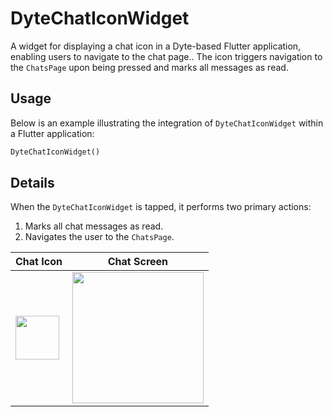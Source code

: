 # DyteChatIconWidget

A widget for displaying a chat icon in a Dyte-based Flutter application, enabling users to navigate to the chat page.. The icon triggers navigation to the `ChatsPage` upon being pressed and marks all messages as read.

## Usage

Below is an example illustrating the integration of `DyteChatIconWidget` within a Flutter application:

```dart
DyteChatIconWidget()
```

## Details

When the `DyteChatIconWidget` is tapped, it performs two primary actions:

1. Marks all chat messages as read.
2. Navigates the user to the `ChatsPage`.

| Chat Icon | Chat Screen |
| --- | --- |
| <img src="/static/mobile/flutter/chat-icon-widget.png" width="70px"/> | <img src="/static/mobile/flutter/chat-screen.png" width="210"/> |

